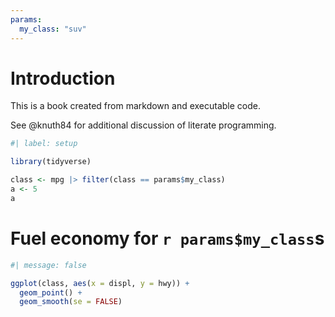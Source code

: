 ```yaml
---
params:
  my_class: "suv"
---
```


# Introduction

This is a book created from markdown and executable code.

See @knuth84 for additional discussion of literate programming.

```r
#| label: setup

library(tidyverse)

class <- mpg |> filter(class == params$my_class)
a <- 5
a
```

# Fuel economy for `r params$my_class`s

```r
#| message: false

ggplot(class, aes(x = displ, y = hwy)) +
  geom_point() +
  geom_smooth(se = FALSE)
```